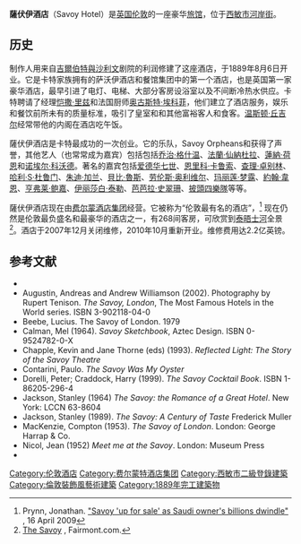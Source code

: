 {{noteTA
|1=zh-hans:萨沃伊酒店;zh-hant:薩伏伊酒店;zh-tw:薩伏伊飯店;
|2=zh-hans:萨沃伊;zh-hant:薩伏伊;
}}
{{Infobox hotel
| hotel_name = 薩伏伊酒店
| logo               = Savoy-Logo.png
| logo_width         = 140px
| image              = Savoy Hotel, London.jpg
| image_width        = 260px
| caption            = 
| location           = 英国伦敦
| pushpin_map        = United Kingdom Central London
| pushpin_mapsize    = 260
| latd = 51|latm = 30|lats = 35|latNS = N
| longd = 0|longm = 07|longs = 12|longEW = W
| coordinates_type = region:GB_type:landmark
| coordinates_display = title
| opening_date       = 1889年8月6日
| stars              =
| diamonds           = 
| closing_date       =
| developer          = 理查德·多伊利·卡特
| architect = Thomas Edward Collcutt
| operator           =费尔蒙特酒店集团
| owner              =[[瓦利德·本·塔拉勒·阿勒沙特|瓦利德·本·塔拉勒·阿勒沙特]]
| number_of_restaurants =
| number_of_rooms    = 268
| number_of_suites   =
| floor_area         = 
| floors             = 
| parking            =
| website            = {{official|http://www.fairmont.com/Savoy/}}
| footnotes          =
}}
'''薩伏伊酒店'''（Savoy Hotel）是[[英国|英国]][[伦敦|伦敦]]的一座豪华[[旅馆|旅馆]]，位于[[西敏市|西敏市]][[河岸街|河岸街]]。

==历史==
制作人{{tsl|en|Richard D'Oyly Carte|理查德·多伊利·卡特}}用来自[[吉爾伯特與沙利文|吉爾伯特與沙利文]]剧院的利润修建了这座酒店，于1889年8月6日开业。它是卡特家族拥有的萨沃伊酒店和餐馆集团中的第一个酒店，也是英国第一家豪华酒店，最早引进了电灯、电梯、大部分客房设浴室以及不间断冷热水供应。卡特聘请了经理[[恺撒·里兹|恺撒·里兹]]和法国厨师[[奥古斯特·埃斯科菲耶|奥古斯特·埃科菲]]，他们建立了酒店服务，娱乐和餐饮前所未有的质量标准，吸引了皇室和和其他富裕客人和食客。[[温斯顿·丘吉尔|温斯顿·丘吉尔]]经常带他的内阁在酒店吃午饭。

薩伏伊酒店是卡特最成功的一次创业。它的乐队，Savoy Orpheans和{{tsl|en|Savoy Havana Band|萨沃伊哈瓦那乐队}}获得了声誉，其他艺人（也常常成为嘉宾）包括包括[[乔治·格什温|乔治·格什温]]、[[法蘭·仙納杜拉|法蘭·仙納杜拉]]、[[蓮納·荷恩|蓮納·荷恩]]和[[诺埃尔·科沃德|诺埃尔·科沃德]]。著名的嘉宾包括[[爱德华七世|爱德华七世]]、[[恩里科·卡鲁索|恩里科·卡鲁索]]、[[查理·卓别林|查理·卓别林]]、[[哈利·S·杜鲁门|哈利·S·杜鲁门]]、[[朱迪·加兰|朱迪·加兰]]、[[貝比·魯斯|貝比·魯斯]]、[[劳伦斯·奥利维尔|劳伦斯·奥利维尔]]、[[玛丽莲·梦露|玛丽莲·梦露]]、[[約翰·韋恩|約翰·韋恩]]、[[亨弗莱·鲍嘉|亨弗莱·鲍嘉]]、[[伊丽莎白·泰勒|伊丽莎白·泰勒]]、[[芭芭拉·史翠珊|芭芭拉·史翠珊]]、[[披頭四樂隊|披頭四樂隊]]等等。

薩伏伊酒店现在由[[费尔蒙酒店集团|费尔蒙酒店集团]]经营。它被称为“伦敦最有名的酒店”，<ref name=billions>Prynn, Jonathan.  [http://www.thisislondon.co.uk/standard/article-23676788-details/Savoy+%27up+for+sale%27+as+Saudi+owner%27s+billions+dwindle/article.do "Savoy 'up for sale' as Saudi owner's billions dwindle"] {{webarchive|url=https://web.archive.org/web/20090419060158/http://www.thisislondon.co.uk/standard/article-23676788-details/Savoy+'up+for+sale'+as+Saudi+owner's+billions+dwindle/article.do |date=2009-04-19 }}, 16 April 2009</ref> 现在仍然是伦敦最负盛名和最豪华的酒店之一，有268间客房，可欣赏到[[泰晤士河|泰晤士河]]全景<ref>[http://www.fairmont.com/savoy The Savoy] {{Wayback|url=http://www.fairmont.com/savoy |date=20110428081811 }}, Fairmont.com.</ref>。酒店于2007年12月关闭维修，2010年10月重新开业。维修费用达2.2亿英镑。

==参考文献==
{{Reflist|2}}
* {{cite book|last=Ainger|first=Michael|year=2002|title=Gilbert and Sullivan – A Dual Biography|location=Oxford|publisher=Oxford University Press|isbn=0195147693}}
* Augustin, Andreas and Andrew Williamson (2002).  Photography by Rupert Tenison. ''The Savoy, London'', The Most Famous Hotels in the World series. ISBN 3-902118-04-0
* Beebe, Lucius. The Savoy of London. 1979
* Calman, Mel (1964). ''Savoy Sketchbook'', Aztec Design.  ISBN 0-9524782-0-X
* Chapple, Kevin and Jane Thorne (eds) (1993).  ''Reflected Light: The Story of the Savoy Theatre''
* Contarini, Paulo.  ''The Savoy Was My Oyster''
* Dorelli, Peter; Craddock, Harry (1999).  ''The Savoy Cocktail Book''. ISBN 1-86205-296-4
* Jackson, Stanley (1964) ''The Savoy: the Romance of a Great Hotel''. New York:  LCCN 63-8604
* Jackson, Stanley (1989). ''The Savoy: A Century of Taste'' Frederick Muller
* MacKenzie, Compton (1953).  ''The Savoy of London''. London: George Harrap & Co.
* Nicol, Jean (1952) ''Meet me at the Savoy''. London: Museum Press
* {{cite web|url=http://www.4hoteliers.com/4hots_fshw.php?mwi=1690|title=''Famous Hotels in the World - London: The Savoy''|date=30 October 2006|accessdate=20 June 2009|publisher=4Hoteliers|archive-date=2011-07-07|archive-url=https://web.archive.org/web/20110707064328/http://www.4hoteliers.com/4hots_fshw.php?mwi=1690|dead-url=no}}

[[Category:伦敦酒店|Category:伦敦酒店]]
[[Category:费尔蒙特酒店集团|Category:费尔蒙特酒店集团]]
[[Category:西敏市二級登錄建築|Category:西敏市二級登錄建築]]
[[Category:倫敦裝飾風藝術建築|Category:倫敦裝飾風藝術建築]]
[[Category:1889年完工建築物|Category:1889年完工建築物]]
